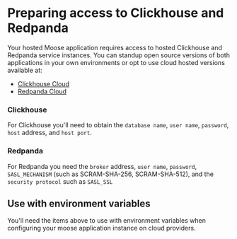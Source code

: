 # Preparing access to Clickhouse and Redpanda

Your hosted Moose application requires access to hosted Clickhouse and Redpanda service instances. You can standup open source versions of both applications in your own environments or opt to use cloud hosted versions available at:

- [Clickhouse Cloud]()
- [Redpanda Cloud]()

### Clickhouse

For Clickhouse you'll need to obtain the `database name`, `user name`, `password`, `host` address, and `host port`.

### Redpanda

For Redpanda you need the `broker` address, `user name`, `password`, `SASL_MECHANISM` (such as SCRAM-SHA-256, SCRAM-SHA-512), and the `security protocol` such as `SASL_SSL`

## Use with environment variables

You'll need the items above to use with environment variables when configuring your moose application instance on cloud providers.
